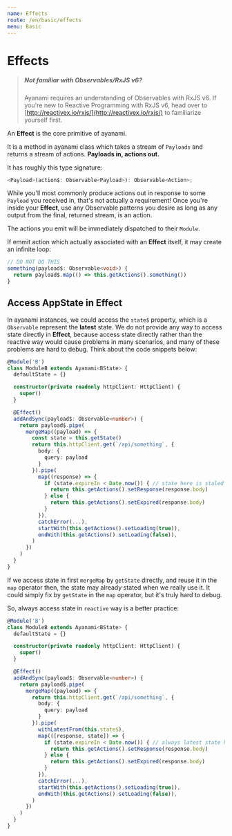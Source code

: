 ```yaml
---
name: Effects
route: /en/basic/effects
menu: Basic
---
```


# Effects

>##### Not familiar with Observables/RxJS v6?
> Ayanami requires an understanding of Observables with RxJS v6. If you're new to Reactive Programming with RxJS v6, head over to [http://reactivex.io/rxjs/](http://reactivex.io/rxjs/) to familiarize yourself first.
>

An **Effect** is the core primitive of ayanami.

It is a method in ayanami class which takes a stream of `Payloads` and returns a stream of actions. **Payloads in, actions out.**

It has roughly this type signature:

```ts
<Payload>(action$: Observable<Payload>): Observable<Action>;
```

While you'll most commonly produce actions out in response to some `Payload` you received in, that's not actually a requirement! Once you're inside your **Effect**, use any Observable patterns you desire as long as any output from the final, returned stream, is an action.

The actions you emit will be immediately dispatched to their `Module`.

If emmit action which actually associated with an **Effect** itself, it may create an infinite loop:

```typescript
// DO NOT DO THIS
something(payload$: Observable<void>) {
  return payload$.map(() => this.getActions().something())
}
```

## Access **AppState** in **Effect**
In ayanami instances, we could access the `state$` property, which is a `Observable` represent the **latest** state.
We do not provide any way to access state directly in **Effect**, because access state directly rather than the reactive way would cause problems in many scenarios, and many of these problems are hard to debug.
Think about the code snippets below:

```ts
@Module('B')
class ModuleB extends Ayanami<BState> {
  defaultState = {}

  constructor(private readonly httpClient: HttpClient) {
    super()
  }

  @Effect()
  addAndSync(payload$: Observable<number>) {
    return payload$.pipe(
      mergeMap((payload) => {
        const state = this.getState()
        return this.httpClient.get(`/api/something`, {
          body: {
            query: payload
          }
        }).pipe(
          map((response) => {
            if (state.expireIn < Date.now()) { // state here is staled
              return this.getActions().setResponse(response.body)
            } else {
              return this.getActions().setExpired(response.body)
            }
          }),
          catchError(...),
          startWith(this.getActions().setLoading(true)),
          endWith(this.getActions().setLoading(false)),
        )
      })
    )
  }
}
```

If we access state in first `mergeMap` by `getState` directly, and reuse it in the `map` operator then, the state may already stated when we really use it. It could simply fix by `getState` in the `map` operator, but it's truly hard to debug.

So, always access state in `reactive` way is a better practice:

```ts
@Module('B')
class ModuleB extends Ayanami<BState> {
  defaultState = {}

  constructor(private readonly httpClient: HttpClient) {
    super()
  }

  @Effect()
  addAndSync(payload$: Observable<number>) {
    return payload$.pipe(
      mergeMap((payload) => {
        return this.httpClient.get(`/api/something`, {
          body: {
            query: payload
          }
        }).pipe(
          withLatestFrom(this.state$),
          map(([response, state]) => {
            if (state.expireIn < Date.now()) { // always latest state here
              return this.getActions().setResponse(response.body)
            } else {
              return this.getActions().setExpired(response.body)
            }
          }),
          catchError(...),
          startWith(this.getActions().setLoading(true)),
          endWith(this.getActions().setLoading(false)),
        )
      })
    )
  }
}
```